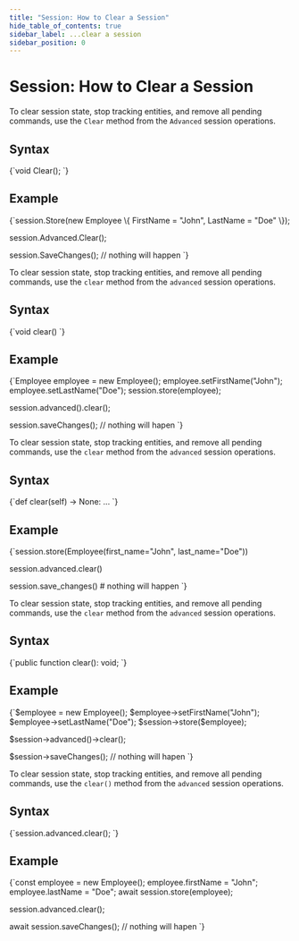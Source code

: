 ```yaml
---
title: "Session: How to Clear a Session"
hide_table_of_contents: true
sidebar_label: ...clear a session
sidebar_position: 0
---
```





# Session: How to Clear a Session
<LanguageSwitcher supportedLanguages={supportedLanguages} />
<LanguageContent language="csharp">


To clear session state, stop tracking entities, and remove all pending commands, 
use the `Clear` method from the `Advanced` session operations.

## Syntax

<TabItem value="clear_1" label="clear_1">
<CodeBlock language="csharp">
{`void Clear();
`}
</CodeBlock>
</TabItem>

## Example

<TabItem value="clear_2" label="clear_2">
<CodeBlock language="csharp">
{`session.Store(new Employee
\{
    FirstName = "John",
    LastName = "Doe"
\});

session.Advanced.Clear();

session.SaveChanges(); // nothing will happen
`}
</CodeBlock>
</TabItem>


</LanguageContent>
<LanguageContent language="java">


To clear session state, stop tracking entities, and remove all pending commands, 
use the  `clear` method from the `advanced` session operations.

## Syntax

<TabItem value="clear_1" label="clear_1">
<CodeBlock language="java">
{`void clear()
`}
</CodeBlock>
</TabItem>

## Example

<TabItem value="clear_2" label="clear_2">
<CodeBlock language="java">
{`Employee employee = new Employee();
employee.setFirstName("John");
employee.setLastName("Doe");
session.store(employee);

session.advanced().clear();

session.saveChanges(); // nothing will hapen
`}
</CodeBlock>
</TabItem>


</LanguageContent>
<LanguageContent language="python">


To clear session state, stop tracking entities, and remove all pending commands, 
use the `clear` method from the `advanced` session operations.

## Syntax

<TabItem value="clear_1" label="clear_1">
<CodeBlock language="python">
{`def clear(self) -> None: ...
`}
</CodeBlock>
</TabItem>

## Example

<TabItem value="clear_2" label="clear_2">
<CodeBlock language="python">
{`session.store(Employee(first_name="John", last_name="Doe"))

session.advanced.clear()

session.save_changes()  # nothing will happen
`}
</CodeBlock>
</TabItem>


</LanguageContent>
<LanguageContent language="php">


To clear session state, stop tracking entities, and remove all pending commands, 
use the `clear` method from the `advanced` session operations.

## Syntax

<TabItem value="clear_1" label="clear_1">
<CodeBlock language="php">
{`public function clear(): void;
`}
</CodeBlock>
</TabItem>

## Example

<TabItem value="clear_2" label="clear_2">
<CodeBlock language="php">
{`$employee = new Employee();
$employee->setFirstName("John");
$employee->setLastName("Doe");
$session->store($employee);

$session->advanced()->clear();

$session->saveChanges(); // nothing will hapen
`}
</CodeBlock>
</TabItem>


</LanguageContent>
<LanguageContent language="nodejs">


To clear session state, stop tracking entities, and remove all pending commands, 
use the `clear()` method from the `advanced` session operations.

## Syntax

<TabItem value="clear_1" label="clear_1">
<CodeBlock language="js">
{`session.advanced.clear();
`}
</CodeBlock>
</TabItem>

## Example

<TabItem value="clear_2" label="clear_2">
<CodeBlock language="js">
{`const employee = new Employee();
employee.firstName = "John";
employee.lastName = "Doe";
await session.store(employee);

session.advanced.clear();

await session.saveChanges(); // nothing will hapen
`}
</CodeBlock>
</TabItem>


</LanguageContent>

<!---
### Session
- [What is a Session and How Does it Work](../../../client-api/session/what-is-a-session-and-how-does-it-work)
- [Evict Entity From a Session](../../../client-api/session/how-to/evict-entity-from-a-session)
- [Refresh Entity](../../../client-api/session/how-to/refresh-entity)
- [How to Check if Entity has Changed](../../../client-api/session/how-to/check-if-entity-has-changed)


-->